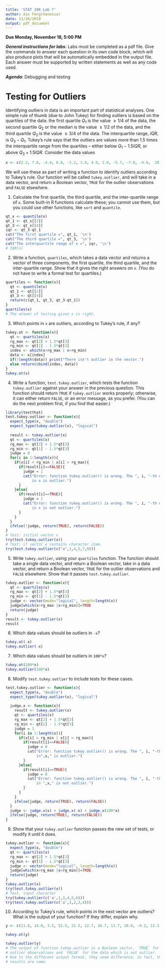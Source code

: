```yaml
---
title: 'STAT 206 Lab 7'
author: Xin Feng(Vanessa)
date: 11/16/2019
output: pdf_document
---
```


**Due Monday, November 18, 5:00 PM**

***General instructions for labs***: Labs must be completed as a pdf file.  Give the commands to answer each question in its own code block, which will also produce plots that will be automatically embedded in the output file. Each answer must be supported by written statements as well as any code used. 

***Agenda***: Debugging and testing

Testing for Outliers
==========

Identifying outliers in data is an important part of statistical analyses. One simple rule of thumb (due to John Tukey) for finding outliers is based on the quartiles of the data: the first quartile $Q_1$ is the value $\ge 1/4$ of the data, the second quartile $Q_2$ or the median is the value $\ge 1/2$ of the data, and the third quartile $Q_3$ is the value $\ge 3/4$ of the data. The interquartile range, $IQR$, is $Q_3 - Q_1$. Tukey’s rule says that the outliers are values more than 1.5 times the interquartile range from the quartiles -- either below $Q_1 - 1.5 IQR$, or above $Q_3 + 1.5 IQR$.  Consider the data values
```r
x <- c(2.2, 7.8, -4.4, 0.0, -1.2, 3.9, 4.9, 2.0, -5.7, -7.9, -4.9,  28.7,  4.9)
```
We will use these as part of writing a function to identify outliers according to Tukey’s rule. Our function will be called `tukey.outlier`, and will take in a data vector, and return a Boolean vector, `TRUE` for the outlier observations and `FALSE` elsewhere.

1. Calculate the first quartile, the third quartile, and the inter-quartile range of `x`. Some built-in R functions calculate these; you cannot use them, but you could use other functions, like `sort` and `quantile`.
```r
qt_x <- quantile(x)
qt_1 <- qt_x[[2]]
qt_3 <- qt_x[[4]]
iqr <- qt_3-qt_1
cat("The first quartile =", qt_1, '\n')
cat("The third quartile =", qt_3, '\n')
cat("The interquartile range of x =", iqr, '\n')
# IQR(x)
```
2. Write a function, `quartiles`, which takes a data vector and returns a vector of three components, the first quartile, the third quartile, and the inter-quartile range. Show that it gives the right answers on `x`. (You do not have to write a formal test for quartiles.)
```r
quartiles <- function(x){
  qt <- quantile(x)
  qt_1 <- qt[[2]]
  qt_3 <- qt[[4]]
  return(c(qt_1, qt_3, qt_3-qt_1))
}
quartiles(x)
# The answer of testing given x is right.
```
3. Which points in `x` are outliers, according to Tukey’s rule, if any?
```r
tukey.ot <- function(x){
  qt <- quartiles(x)
  rg_max <- qt[2] + 1.5*qt[3]
  rg_min <- qt[1] - 1.5*qt[3]
  index <- which(x>rg_max | x<rg_min)
  data <- x[index]
  if(!length(data)) print("There isn't outlier in the vector.")
  else return(cbind(index, data))
}
tukey.ot(x)
```
4. Write a function, `test.tukey.outlier`, which tests the function `tukey.outlier` against your answer in the previous question. This function should return `TRUE` if `tukey.outlier` works properly; otherwise, it can either return `FALSE`, or an error message, as you prefer. (You can do the next problem first, if you find that easier.)
```r
library(testthat)
test.tukey.outlier <- function(x){
  expect_type(x, "double")
  expect_type(tukey.outlier(x), "logical")
  
  result <- tukey.outlier(x)
  qt <- quartiles(x)
  rg_max <- qt[2] + 1.5*qt[3]
  rg_min <- qt[1] - 1.5*qt[3]
  judge = 0
  for(i in 1:length(x)){
    if(x[i] < rg_min | x[i] > rg_max){
      if(result[i]==FALSE){
        judge = 1
        cat("Error: function tukey.outlier() is wrong. The ", i, "-th data 
            in x is outlier.")
      }
    }else{
      if(result[i]==TRUE){
        judge = 1
        cat("Error: function tukey.outlier() is wrong. The ", i, "-th data 
            in x is not outlier.")
      }
    }
  }
  ifelse(!judge, return(TRUE), return(FALSE))
}
# Test: initial vector x
try(test.tukey.outlier(x))
# Test: if vector x contains character item.
try(test.tukey.outlier(c("a",1,4,5,7,9)))
```
5. Write `tukey.outlier`, using your `quartiles` function. The function should take a single data vector, and return a Boolean vector, take in a data vector, and return a Boolean vector, `TRUE` for the outlier observations and `FALSE` elsewhere. Show that it passes `test.tukey.outlier`.
```r
tukey.outlier <- function(x){
  qt <- quartiles(x)
  rg_max <- qt[2] + 1.5*qt[3]
  rg_min <- qt[1] - 1.5*qt[3]
  judge <- vector(mode="logical", length=length(x))
  judge[which(x>rg_max |x<rg_min)]=TRUE
  return(judge)
}
result <- tukey.outlier(x)
result
```
6. Which data values should be outliers in `-x`?
```r
tukey.ot(-x)
tukey.outlier(-x)
```
7. Which data values should be outliers in `100*x`?
```r
tukey.ot(100*x)
tukey.outlier(100*x)
```
8. Modify `test.tukey.outlier` to include tests for these cases.
```r
test.tukey.outlier <- function(x){
  expect_type(x, "double")
  expect_type(tukey.outlier(x), "logical")
  
  judge.x <- function(x){
    result <- tukey.outlier(x)
    qt <- quartiles(x)
    rg_max <- qt[2] + 1.5*qt[3]
    rg_min <- qt[1] - 1.5*qt[3]
    judge = 1
    for(i in 1:length(x)){
      if(x[i] < rg_min | x[i] > rg_max){
        if(result[i]==FALSE){
          judge = 0
          cat("Error: function tukey.outlier() is wrong. The ", i, "-th data 
              in",x," is outlier.")
        }
      }else{
        if(result[i]==TRUE){
          judge = 0
          cat("Error: function tukey.outlier() is wrong. The ", i, "-th data 
              in ",x," is not outlier.")
        }
      }
    }
    ifelse(judge, return(TRUE), return(FALSE))
  }
  judge <- judge.x(x) + judge.x(-x) + judge.x(100*x)
  ifelse(judge, return(TRUE), return(FALSE))
}
```
9. Show that your `tukey.outlier` function passes the new set of tests, or modify it until it does.
```r
tukey.outlier <- function(x){
  expect_type(x, "double")
  qt <- quartiles(x)
  rg_max <- qt[2] + 1.5*qt[3]
  rg_min <- qt[1] - 1.5*qt[3]
  judge <- vector(mode="logical", length=length(x))
  judge[which(x>rg_max |x<rg_min)]=TRUE
  return(judge)
}
tukey.outlier(x)
try(test.tukey.outlier(x))
# Test, input character
try(tukey.outlier(c('a',1,3,4,5,6)))
try(test.tukey.outlier(c('a',1,2,3,4)))
```
10. According to Tukey’s rule, which points in the next vector are outliers? What is the output of your function? If they differ, explain why.
```r
y <- c(11.0, 14.0, 3.5, 52.5, 21.5, 12.7, 16.7, 11.7, 10.8, -9.2, 12.3, 13.8, 11.1)
```

```r
tukey.ot(y)

tukey.outlier(y)
# The output of function tukey.outlier is a Boolean vector, `TRUE` for the 
# outlier observations and `FALSE` for the data which is not outlier.
# Due to the different output format, they seem difference, in fact, the 
# results are same.
```

